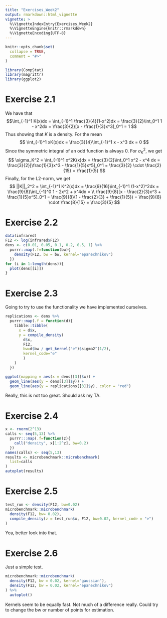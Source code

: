 ```yaml
---
title: "Exercises_Week2"
output: rmarkdown::html_vignette
vignette: >
  %\VignetteIndexEntry{Exercises_Week2}
  %\VignetteEngine{knitr::rmarkdown}
  %\VignetteEncoding{UTF-8}
---
```


```r
knitr::opts_chunk$set(
  collapse = TRUE,
  comment = "#>"
)
```

```r
library(CompStat)
library(magrittr)
library(ggplot2)
```

# Exercise 2.1
We have that
$$\int_{-1}^1 K(x)dx =
\int_{-1}^1 \frac{3}{4}(1-x^2)dx =
\frac{3}{2}\int_0^1 1 - x^2dx =
\frac{3}{2}[x - \frac{1}{3}x^3]_0^1 =
1
$$
Thus showing that $K$ is a density. For the mean
$$
\int_{-1}^1 xK(x)dx =
\frac{3}{4}\int_{-1}^1 x - x^3 dx =
0
$$
Since the symmetric integral of an odd function is always 0. For $\sigma_K^2$, we get
$$
\sigma_K^2 =
\int_{-1}^1 x^2K(x)dx =
\frac{3}{2}\int_0^1 x^2 - x^4 dx =
\frac{3}{2}[\frac{1}{3}x^3 - \frac{1}{5}x^5]_0^1 =
\frac{3}{2} \cdot \frac{2}{15} =
\frac{1}{5}
$$
Finally, for the L2-norm, we get
$$
||K||_2^2 =
\int_{-1}^1 K^2(x)dx =
\frac{9}{16}\int_{-1}^1 (1-x^2)^2dx =
\frac{9}{8}\int_{-1}^0 1 - 2x^2 + x^4dx = \\
\frac{9}{8}[x - \frac{2}{3}x^3 + \frac{1}{5}x^5]_0^1 =
\frac{9}{8}(1 - \frac{2}{3} + \frac{1}{5}) =
\frac{9}{8} \cdot \frac{8}{15} =
\frac{3}{5}
$$

# Exercise 2.2

```r
data(infrared)
F12 <- log(infrared$F12)
dens <- c(0.01, 0.05, 0.1, 0.2, 0.5, 1) %>% 
  purrr::map(.f=function(bw){
    density(F12, bw = bw, kernel="epanechnikov")
  })
for (i in 1:length(dens)){
  plot(dens[[i]])
}
```
# Exercise 2.3
Going to try to use the functionality we have implemented ourselves.

```r
replications <- dens %>% 
  purrr::map(.f = function(d){
    tibble::tibble(
      x = d$x,
      y = compile_density(
        d$x,
        F12,
        bw=d$bw / get_kernel("e")$sigma2^(1/2),
        kernel_code="e"
        )
    )
  })

ggplot(mapping = aes(x = dens[[3]]$x)) +
  geom_line(aes(y = dens[[3]]$y)) +
  geom_line(aes(y = replications[[3]]$y), color = "red")

```

Really, this is not too great. Should ask my TA.

# Exercise 2.4

```r
x <- rnorm(2^13)
calls <- seq(5,13) %>% 
  purrr:::map(.f=function(z){
    call("density", x[1:2^z], bw=0.2)
  })
names(calls) <- seq(5,13)
results <- microbenchmark::microbenchmark(
  list=calls
)
autoplot(results)

```

# Exercise 2.5

```r
test_run <- density(F12, bw=0.02)
microbenchmark::microbenchmark(
  density(F12, bw= 0.02),
  compile_density(z = test_run$x, F12, bw=0.02, kernel_code = "e")
)
```
Yea, better look into that.

# Exercise 2.6
Just a simple test.
```r
microbenchmark::microbenchmark(
  density(F12, bw = 0.02, kernel="gaussian"),
  density(F12, bw = 0.02, kernel="epanechnikov")
) %>% 
  autoplot()
```
Kernels seem to be equally fast. Not much of a difference really.
Could try to change the bw or number of points for estimation.







